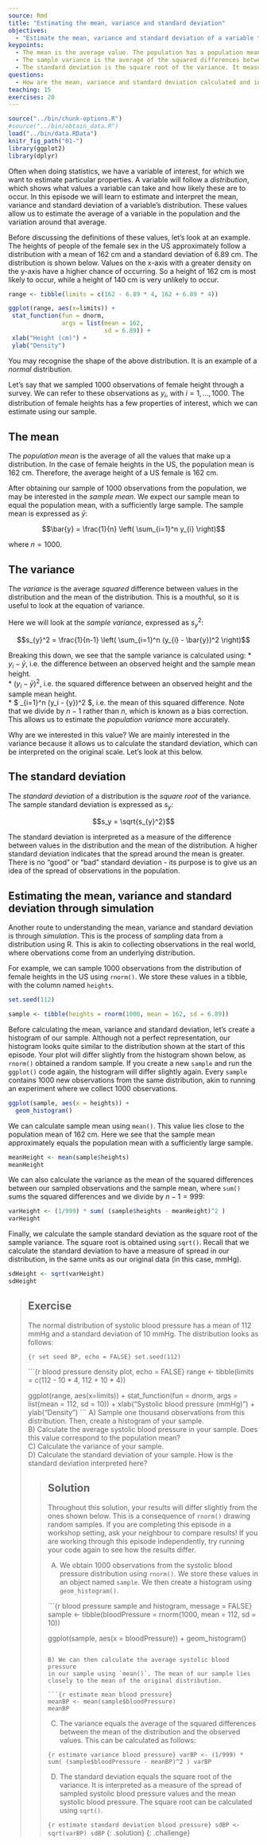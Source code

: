 ---
source: Rmd
title: "Estimating the mean, variance and standard deviation"
objectives:
  - "Estimate the mean, variance and standard deviation of a variable through simulation."
keypoints:
  - The mean is the average value. The population has a population mean, while we estimate a sample mean from our sample.
  - The sample variance is the average of the squared differences between values in our sample and the mean of our sample.
  - The standard deviation is the square root of the variance. It measures the spread of observations around the mean, in units of the original data. 
questions:
  - How are the mean, variance and standard deviation calculated and interpreted?
teaching: 15
exercises: 20
---

```{r, include=FALSE}
source("../bin/chunk-options.R")
#source("../bin/obtain_data.R")
load("../bin/data.RData")
knitr_fig_path("01-")
library(ggplot2)
library(dplyr)
```

Often when doing statistics, we have a variable of interest, for which we want to
estimate particular properties. A variable will follow a *distribution*, which shows
what values a variable can take and how likely these are to occur.
In this episode we will learn to estimate and 
interpret the mean, variance and standard deviation of a variable's distribution. 
These values allow us to estimate the average of a variable in the population and the 
variation around that average. 

Before discussing the definitions of these values, let's look at an example. The
heights of people of the female sex in the US approximately follow a distribution 
with a mean of 162 cm and a standard deviation of 6.89 cm. 
The distribution is shown below. Values on the x-axis with a greater density on the
y-axis have a higher chance of occurring. So a height of 162 cm is most likely to occur, while a height of
140 cm is very unlikely to occur. 

```{r height density plot, echo = FALSE}
range <- tibble(limits = c(162 - 6.89 * 4, 162 + 6.89 * 4))

ggplot(range, aes(x=limits)) +
 stat_function(fun = dnorm,
               args = list(mean = 162,
                           sd = 6.89)) +
 xlab("Height (cm)") +
 ylab("Density")
```

You may recognise the shape of the above distribution. It is an example of a
*normal* distribution. 

Let's say that we sampled 1000 observations of female height through a survey. 
We can refer to these observations as $y_i$, with $i = 1, \dots, 1000$. 
The distribution of female heights has a few properties of interest, which we can estimate using our sample.

## The mean
The *population mean* is the average of all the values that make up a distribution. 
In the case of female heights in the US, the population mean is 162 cm. Therefore, the average height of a US female is 162 cm.

After obtaining our sample of 1000 observations from the population, we may be interested in the *sample mean*.
We expect our sample mean to equal the population mean, with a sufficiently large sample.
The sample mean is expressed as $\bar{y}$:

$$\bar{y} = \frac{1}{n} \left( \sum_{i=1}^n y_{i} \right)$$

where $n = 1000$.


## The variance
The *variance* is the average *squared* difference between values in the distribution 
and the mean of the distribution. This is a mouthful, so it is useful to look
at the equation of variance. 

Here we will look at the *sample variance*, expressed as $s_{y}^2$:

$$s_{y}^2 = \frac{1}{n-1} \left( \sum_{i=1}^n (y_{i} - \bar{y})^2 \right)$$

Breaking this down, we see that the sample variance is calculated using:
* $y_{i} - \bar{y}$, i.e. the difference between an observed height and the sample mean height.  
* $(y_{i} - \bar{y})^2$, i.e. the squared difference between an observed height and the sample mean height.  
* $\frac{1}{n-1} \sum_{i=1}^n (y_i - \bar{y})^2 $, i.e. the mean of this squared difference. Note that we divide by $n-1$ rather than $n$, which is known as a bias correction. This allows us to estimate the *population variance* more accurately. 

Why are we interested in this value? We are mainly interested in the variance
because it allows us to calculate the standard deviation, which can be interpreted
on the original scale. Let's look at this below.

## The standard deviation
The *standard deviation* of a distribution is the *square root* of the variance.
The sample standard deviation is expressed as $s_y$:

$$s_y = \sqrt{s_{y}^2}$$

The standard deviation is interpreted as a measure of the difference between
values in the distribution and the mean of the distribution. A higher standard deviation
indicates that the spread around the mean is greater. There is no "good" or "bad"
standard deviation - its purpose is to give us an idea of the spread of observations
in the population. 

## Estimating the mean, variance and standard deviation through simulation
Another route to understanding the mean, variance and standard deviation is
through *simulation*. This is the process of *sampling* data from a distribution
using R. This is akin to collecting observations in the real world, where
obervations come from an underlying distribution. 

For example, we can sample 1000 observations from the distribution
of female heights in the US using `rnorm()`. We store these values in a tibble,
with the column named `heights`.

```{r set seed heights, echo = FALSE}
set.seed(112)
```


```{r sample from female heights}
sample <- tibble(heights = rnorm(1000, mean = 162, sd = 6.89))
```

Before calculating the mean, variance and standard deviation, let's create
a histogram of our sample. Although not a perfect representation, our histogram
looks quite similar to the distribution shown at the start of this episode. Your
plot will differ slightly from the histogram shown below, as `rnorm()` obtained
a random sample. If you create a new `sample` and run the `ggplot()` code again, 
the histogram will differ slightly again. Every `sample` contains 1000 new observations
from the same distribution, akin to running an experiment where we collect 1000
observations. 

```{r histogram sample female heights, message = FALSE}
ggplot(sample, aes(x = heights)) +
  geom_histogram()
```

We can calculate sample mean using `mean()`. This value lies 
close to the population mean of 162 cm. Here we see that the sample mean
approximately equals the population mean with a sufficiently large sample.

```{r mean female heights}
meanHeight <- mean(sample$heights)
meanHeight
```

We can also calculate the variance as the mean of the squared differences
between our sampled observations and the sample mean, where
`sum()` sums the squared differences and we divide by $n-1 = 999$:

```{r variance female heights}
varHeight <- (1/999) * sum( (sample$heights - meanHeight)^2 ) 
varHeight
```

Finally, we calculate the sample standard deviation as the square root of the sample variance.
The square root is obtained using `sqrt()`. Recall that we calculate the standard
deviation to have a measure of spread in our distribution, in the same units
as our original data (in this case, mmHg).

```{r square root female heights}
sdHeight <- sqrt(varHeight)
sdHeight
```


> ## Exercise
> The normal distribution of systolic blood pressure has a mean of 112 mmHg 
> and a standard deviation of 10 mmHg. The distribution looks as follows:
> 
> ```{r set seed BP, echo = FALSE}
> set.seed(112)
> ```
> 
> ```{r blood pressure density plot, echo = FALSE}
> range <- tibble(limits = c(112 - 10 * 4, 112 + 10 * 4))
> 
> ggplot(range, aes(x=limits)) +
>  stat_function(fun = dnorm,
>                args = list(mean = 112,
>                            sd = 10)) +
>  xlab("Systolic blood pressure (mmHg)") +
>  ylab("Density")
> ```
> A) Sample one thousand observations from this distribution. Then, create a histogram of your sample.  
> B) Calculate the average systolic blood pressure in your sample.
> Does this value correspond to the population mean?    
> C) Calculate the variance of your sample.  
> D) Calculate the standard deviation of your sample. How is the standard deviation interpreted here?
> 
> > ## Solution
> > Throughout this solution, your results will differ slightly from the ones
> > shown below. This is a consequence of `rnorm()` drawing random samples.
> > If you are completing this episode in a workshop setting, ask your 
> > neighbour to compare results! If you are working through this episode
> > independently, try running your code again to see how the results differ.
> > 
> > A) We obtain 1000 observations from the systolic blood pressure distribution using `rnorm()`. 
> > We store these values in an object named `sample`. We then create a histogram
> > using `geom_histogram()`.
> > 
> > ```{r blood pressure sample and histogram, message = FALSE}
> > sample <- tibble(bloodPressure = rnorm(1000, mean = 112, sd = 10))
> > 
> > ggplot(sample, aes(x = bloodPressure)) +
> >   geom_histogram()
> > ```
> > 
> > B) We can then calculate the average systolic blood pressure 
> > in our sample using `mean()`. The mean of our sample lies closely to the mean of the original distribution. 
> > 
> > ```{r estimate mean blood pressure}
> > meanBP <- mean(sample$bloodPressure)
> > meanBP
> > ```
> > 
> > C) The variance equals the average of the squared differences between the mean of the distribution and the
> > observed values. This can be calculated as follows:
> > 
> > ```{r estimate variance blood pressure}
> > varBP <- (1/999) * sum( (sample$bloodPressure - meanBP)^2 )
> > varBP
> > ```
> > 
> > D) The standard deviation equals the square root of the variance. 
> > It is interpreted as a measure of the spread of sampled systolic blood pressure 
> > values and the mean systolic blood pressure. The square root can be calculated using `sqrt()`. 
> > 
> > ```{r estimate standard deviation blood pressure}
> > sdBP <- sqrt(varBP)
> > sdBP
> > ```
> {: .solution}
{: .challenge}

